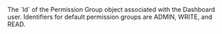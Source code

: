   

  
<ResponseField name="PermissionGroupId" type="string" >    
The `Id` of the Permission Group object associated with the Dashboard user. Identifiers for default permission groups are ADMIN, WRITE, and READ.  
</ResponseField>